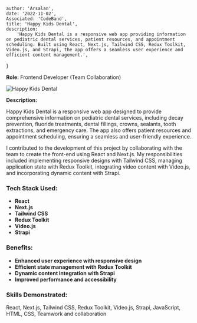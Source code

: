 
    author: 'Arsalan',
    date: '2022-11-02',
    Associated: 'CodeBand',
    title: 'Happy Kids Dental',
    description:
        'Happy Kids Dental is a responsive web app providing information on pediatric dental services, patient resources, and appointment scheduling. Built using React, Next.js, Tailwind CSS, Redux Toolkit, Video.js, and Strapi, the app offers a seamless user experience and efficient content management.',
}


**Role:** Frontend Developer (Team Collaboration)  

<Image src={happyKids} alt="Happy Kids Dental" />

**Description:**

Happy Kids Dental is a responsive web app designed to provide comprehensive information on pediatric dental services, including decay prevention, fluoride treatments, dental fillings, crowns, sealants, tooth extractions, and emergency care. The app also offers patient resources and appointment scheduling, ensuring a seamless and user-friendly experience.

I contributed to the development of this project by collaborating with the team to create the front-end using React and Next.js. My responsibilities included implementing responsive designs with Tailwind CSS, managing application state with Redux Toolkit, integrating video content with Video.js, and incorporating dynamic content with Strapi.

### Tech Stack Used:
- **React**
- **Next.js**
- **Tailwind CSS**
- **Redux Toolkit**
- **Video.js**
- **Strapi**

### Benefits:
- **Enhanced user experience with responsive design**
- **Efficient state management with Redux Toolkit**
- **Dynamic content integration with Strapi**
- **Improved performance and accessibility**

### Skills Demonstrated:
React, Next.js, Tailwind CSS, Redux Toolkit, Video.js, Strapi, JavaScript, HTML, CSS, Teamwork and collaboration

